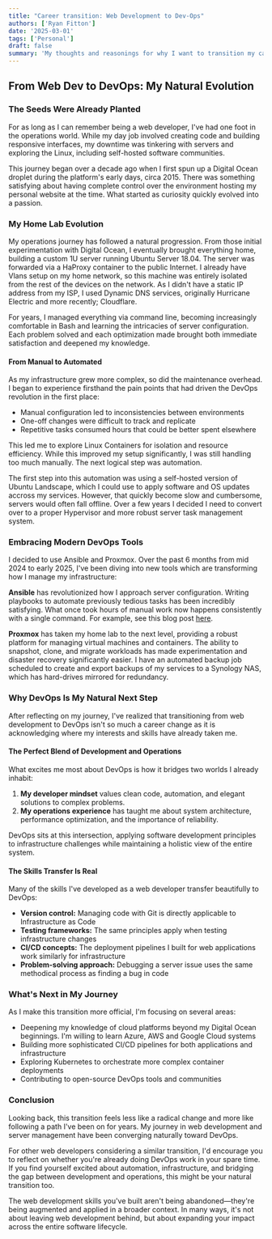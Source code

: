```yaml
---
title: "Career transition: Web Development to Dev-Ops"
authors: ['Ryan Fitton']
date: '2025-03-01'
tags: ['Personal']
draft: false
summary: 'My thoughts and reasonings for why I want to transition my career from Web Development to Dev-Ops.'
---
```


## From Web Dev to DevOps: My Natural Evolution

### The Seeds Were Already Planted

For as long as I can remember being a web developer, I've had one foot in the operations world. While my day job involved creating code and building responsive interfaces, my downtime was tinkering with servers and exploring the Linux, including self-hosted software communities.

This journey began over a decade ago when I first spun up a Digital Ocean droplet during the platform's early days, circa 2015. There was something satisfying about having complete control over the environment hosting my personal website at the time. What started as curiosity quickly evolved into a passion.

### My Home Lab Evolution

My operations journey has followed a natural progression. From those initial experimentation with Digital Ocean, I eventually brought everything home, building a custom 1U server running Ubuntu Server 18.04. The server was forwarded via a HaProxy container to the public Internet. I already have Vlans setup on my home network, so this machine was entirely isolated from the rest of the devices on the network. As I didn't have a static IP address from my ISP, I used Dynamic DNS services, originally Hurricane Electric and more recently; Cloudflare.

For years, I managed everything via command line, becoming increasingly comfortable in Bash and learning the intricacies of server configuration. Each problem solved and each optimization made brought both immediate satisfaction and deepened my knowledge.

#### From Manual to Automated

As my infrastructure grew more complex, so did the maintenance overhead. I began to experience firsthand the pain points that had driven the DevOps revolution in the first place:

- Manual configuration led to inconsistencies between environments
- One-off changes were difficult to track and replicate
- Repetitive tasks consumed hours that could be better spent elsewhere

This led me to explore Linux Containers for isolation and resource efficiency. While this improved my setup significantly, I was still handling too much manually. The next logical step was automation.

The first step into this automation was using a self-hosted version of Ubuntu Landscape, which I could use to apply software and OS updates accross my services. However, that quickly become slow and cumbersome, servers would often fall offline. Over a few years I decided I need to convert over to a proper Hypervisor and more robust server task management system.

### Embracing Modern DevOps Tools

I decided to use Ansible and Proxmox. Over the past 6 months from mid 2024 to early 2025, I've been diving into new tools which are transforming how I manage my infrastructure:

**Ansible** has revolutionized how I approach server configuration. Writing playbooks to automate previously tedious tasks has been incredibly satisfying. What once took hours of manual work now happens consistently with a single command. For example, see this blog post [here](/blog/learning-ansible/).

**Proxmox** has taken my home lab to the next level, providing a robust platform for managing virtual machines and containers. The ability to snapshot, clone, and migrate workloads has made experimentation and disaster recovery significantly easier. I have an automated backup job scheduled to create and export backups of my services to a Synology NAS, which has hard-drives mirrored for redundancy.

### Why DevOps Is My Natural Next Step

After reflecting on my journey, I've realized that transitioning from web development to DevOps isn't so much a career change as it is acknowledging where my interests and skills have already taken me.

#### The Perfect Blend of Development and Operations

What excites me most about DevOps is how it bridges two worlds I already inhabit:

1. **My developer mindset** values clean code, automation, and elegant solutions to complex problems.
2. **My operations experience** has taught me about system architecture, performance optimization, and the importance of reliability.

DevOps sits at this intersection, applying software development principles to infrastructure challenges while maintaining a holistic view of the entire system.

#### The Skills Transfer Is Real

Many of the skills I've developed as a web developer transfer beautifully to DevOps:

- **Version control:** Managing code with Git is directly applicable to Infrastructure as Code
- **Testing frameworks:** The same principles apply when testing infrastructure changes
- **CI/CD concepts:** The deployment pipelines I built for web applications work similarly for infrastructure
- **Problem-solving approach:** Debugging a server issue uses the same methodical process as finding a bug in code

### What's Next in My Journey

As I make this transition more official, I'm focusing on several areas:

- Deepening my knowledge of cloud platforms beyond my Digital Ocean beginnings. I'm willing to learn Azure, AWS and Google Cloud systems
- Building more sophisticated CI/CD pipelines for both applications and infrastructure
- Exploring Kubernetes to orchestrate more complex container deployments
- Contributing to open-source DevOps tools and communities

### Conclusion

Looking back, this transition feels less like a radical change and more like following a path I've been on for years. My journey in web development and server management have been converging naturally toward DevOps.

For other web developers considering a similar transition, I'd encourage you to reflect on whether you're already doing DevOps work in your spare time. If you find yourself excited about automation, infrastructure, and bridging the gap between development and operations, this might be your natural transition too.

The web development skills you've built aren't being abandoned—they're being augmented and applied in a broader context. In many ways, it's not about leaving web development behind, but about expanding your impact across the entire software lifecycle.
